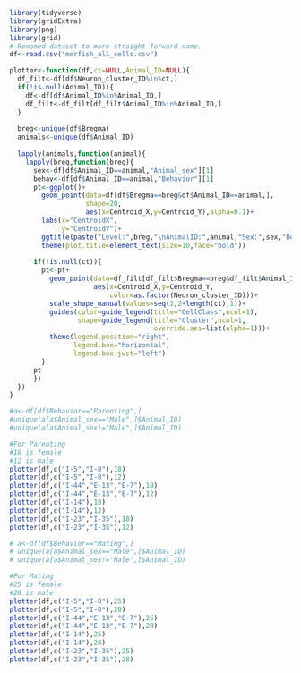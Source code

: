 ```r
library(tidyverse)
library(gridExtra)
library(png)
library(grid)
# Renamed dataset to more straight forward name. 
df<-read.csv("merfish_all_cells.csv")

plotter<-function(df,ct=NULL,Animal_ID=NULL){
  df_filt<-df[df$Neuron_cluster_ID%in%ct,]
  if(!is.null(Animal_ID)){
    df<-df[df$Animal_ID%in%Animal_ID,]
    df_filt<-df_filt[df_filt$Animal_ID%in%Animal_ID,]
  }
  
  breg<-unique(df$Bregma)
  animals<-unique(df$Animal_ID)
  
  lapply(animals,function(animal){
    lapply(breg,function(breg){
      sex<-df[df$Animal_ID==animal,"Animal_sex"][1]
      behav<-df[df$Animal_ID==animal,"Behavior"][1]
      pt<-ggplot()+
        geom_point(data=df[df$Bregma==breg&df$Animal_ID==animal,],
                   shape=20,
                   aes(x=Centroid_X,y=Centroid_Y),alpha=0.1)+
        labs(x="CentroidX",
             y="CentroidY")+
        ggtitle(paste("Level:",breg,"\nAnimalID:",animal,"Sex:",sex,"Behavior:",behav))+
        theme(plot.title=element_text(size=10,face="bold"))
      
      if(!is.null(ct)){
        pt<-pt+
          geom_point(data=df_filt[df_filt$Bregma==breg&df_filt$Animal_ID==animal,],
                     aes(x=Centroid_X,y=Centroid_Y,
                         color=as.factor(Neuron_cluster_ID)))+
          scale_shape_manual(values=seq(2,2+length(ct),1))+
          guides(color=guide_legend(title="CellClass",ncol=1),
                 shape=guide_legend(title="Cluster",ncol=1,
                                    override.aes=list(alpha=1)))+
          theme(legend.position="right",
                legend.box="horizontal",
                legend.box.just="left")
        }
      pt
      })
  })
}

#a<-df[df$Behavior=="Parenting",]
#unique(a[a$Animal_sex=="Male",]$Animal_ID)
#unique(a[a$Animal_sex!="Male",]$Animal_ID)

#For Parenting
#18 is female
#12 is male
plotter(df,c("I-5","I-8"),18)
plotter(df,c("I-5","I-8"),12)
plotter(df,c("I-44","E-13","E-7"),18)
plotter(df,c("I-44","E-13","E-7"),12)
plotter(df,c("I-14"),18)
plotter(df,c("I-14"),12)
plotter(df,c("I-23","I-35"),18)
plotter(df,c("I-23","I-35"),12)

# a<-df[df$Behavior=="Mating",]
# unique(a[a$Animal_sex=="Male",]$Animal_ID)
# unique(a[a$Animal_sex!="Male",]$Animal_ID)

#For Mating
#25 is female
#28 is male
plotter(df,c("I-5","I-8"),25)
plotter(df,c("I-5","I-8"),28)
plotter(df,c("I-44","E-13","E-7"),25)
plotter(df,c("I-44","E-13","E-7"),28)
plotter(df,c("I-14"),25)
plotter(df,c("I-14"),28)
plotter(df,c("I-23","I-35"),25)
plotter(df,c("I-23","I-35"),28)
```

